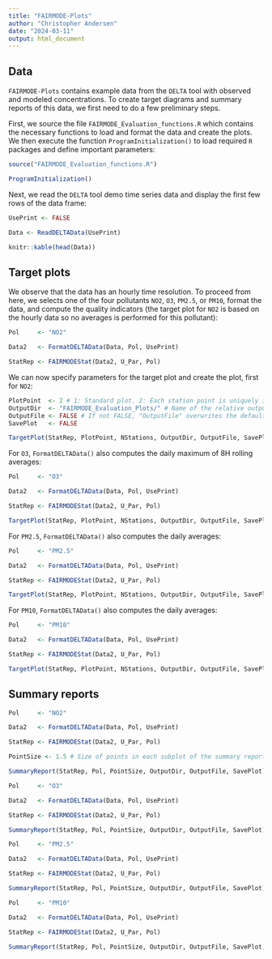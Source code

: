 ```yaml
---
title: "FAIRMODE-Plots"
author: "Christopher Andersen"
date: "2024-03-11"
output: html_document
---
```


## Data

`FAIRMODE-Plots` contains example data from the `DELTA` tool with observed and modeled concentrations. To create target diagrams and summary reports of this data, we first need to do a few preliminary steps.

First, we source the file `FAIRMODE_Evaluation_functions.R` which contains the necessary functions to load and format the data and create the plots.
We then execute the function `ProgramInitialization()` to load required `R` packages and define important parameters: 

```r

source("FAIRMODE_Evaluation_functions.R") 

ProgramInitialization() 

```

Next, we read the `DELTA` tool demo time series data and display the first few rows of the data frame: 

```r

UsePrint <- FALSE 

Data <- ReadDELTAData(UsePrint) 

knitr::kable(head(Data))

```

## Target plots

We observe that the data has an hourly time resolution. To proceed from here, we selects one of the four pollutants `NO2`, `O3`, `PM2.5`, or `PM10`, format the data, and compute the quality indicators (the target plot for `NO2` is based on the hourly data so no averages is performed for this pollutant): 

```r

Pol     <- "NO2" 

Data2   <- FormatDELTAData(Data, Pol, UsePrint) 

StatRep <- FAIRMODEStat(Data2, U_Par, Pol) 

```

We can now specify parameters for the target plot and create the plot, first for `NO2`:  

```r

PlotPoint  <- 2 # 1: Standard plot. 2: Each station point is uniquely identifiable (only applicable for fewer than app. 100 stations)
OutputDir  <- "FAIRMODE_Evaluation_Plots/" # Name of the relative output directory of plots to be saved
OutputFile <- FALSE # If not FALSE, "OutputFile" overwrites the default file name. If FALSE, the default file name is used
SavePlot   <- FALSE 

TargetPlot(StatRep, PlotPoint, NStations, OutputDir, OutputFile, SavePlot)
```

For `O3`, `FormatDELTAData()` also computes the daily maximum of 8H rolling averages: 

```r

Pol     <- "O3"

Data2   <- FormatDELTAData(Data, Pol, UsePrint) 

StatRep <- FAIRMODEStat(Data2, U_Par, Pol)

TargetPlot(StatRep, PlotPoint, NStations, OutputDir, OutputFile, SavePlot)
```

For `PM2.5`, `FormatDELTAData()` also computes the daily averages:  

```r

Pol     <- "PM2.5" 

Data2   <- FormatDELTAData(Data, Pol, UsePrint) 

StatRep <- FAIRMODEStat(Data2, U_Par, Pol)

TargetPlot(StatRep, PlotPoint, NStations, OutputDir, OutputFile, SavePlot)
```

For `PM10`, `FormatDELTAData()` also computes the daily averages:  

```r

Pol     <- "PM10" 

Data2   <- FormatDELTAData(Data, Pol, UsePrint) 

StatRep <- FAIRMODEStat(Data2, U_Par, Pol)

TargetPlot(StatRep, PlotPoint, NStations, OutputDir, OutputFile, SavePlot)
```

## Summary reports

```r

Pol     <- "NO2" 

Data2   <- FormatDELTAData(Data, Pol, UsePrint) 

StatRep <- FAIRMODEStat(Data2, U_Par, Pol)

PointSize <- 1.5 # Size of points in each subplot of the summary report

SummaryReport(StatRep, Pol, PointSize, OutputDir, OutputFile, SavePlot)

```

```r

Pol     <- "O3" 

Data2   <- FormatDELTAData(Data, Pol, UsePrint) 

StatRep <- FAIRMODEStat(Data2, U_Par, Pol)

SummaryReport(StatRep, Pol, PointSize, OutputDir, OutputFile, SavePlot)

```

```r

Pol     <- "PM2.5"

Data2   <- FormatDELTAData(Data, Pol, UsePrint) 

StatRep <- FAIRMODEStat(Data2, U_Par, Pol)

SummaryReport(StatRep, Pol, PointSize, OutputDir, OutputFile, SavePlot)

```

```r

Pol     <- "PM10" 

Data2   <- FormatDELTAData(Data, Pol, UsePrint) 

StatRep <- FAIRMODEStat(Data2, U_Par, Pol)

SummaryReport(StatRep, Pol, PointSize, OutputDir, OutputFile, SavePlot)

```